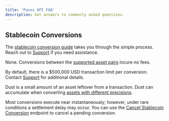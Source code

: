 ```yaml
---
title: 'Paxos API FAQ'
description: Get answers to commonly asked questions.
---
```


[conversion-assets]: developer/convert#assets
[cancel]: /api-reference/stablecoin-conversion/cancel-stablecoin-conversion
[Support]: https://support.paxos.com
[stablecoin conversion guide]: developer/convert

## Stablecoin Conversions

<AccordionGroup>

<Accordion title="How can I get started with conversions?" id="get-started">

The [stablecoin conversion guide] takes you through the simple process. Reach out to [Support] if you need assistance.

</Accordion>

<Accordion title="What are the conversion fees?" id="fees">

None. Conversions between the [supported asset pairs][conversion-assets] incure no fees.

</Accordion>

<Accordion title="Are there any conversion limits?" id="limits">

By default, there is a $500,000 USD transaction limit per conversion.
Contact [Support](https://support.paxos.com) for additional details.

</Accordion>

<Accordion title="What is dust?" id="dust">

Dust is a small amount of an asset leftover from a transaction.
Dust can accumulate when converting [assets with different precisions][conversion-assets].

</Accordion>

<Accordion title="Can I cancel a conversion?" id="cancel">

Most conversions execute near instantaneously; however, under rare conditions a settlement delay may occur.
You can use the [Cancel Stablecoin Conversion][cancel] endpoint to cancel a pending conversion.

</Accordion>

</AccordionGroup>
